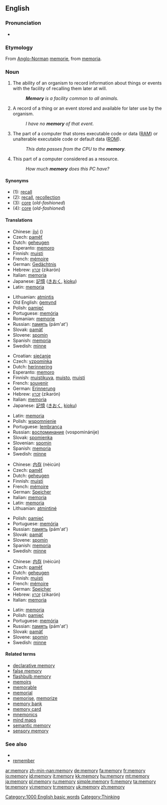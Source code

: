==English==

{{rank|Greek|island|special|935|memory|proved|plan|pain}}

===Pronunciation===
*{{audio|en-us-memory.ogg|Audio (US)}}

===Etymology===
From [[Anglo-Norman]] [[memorie]], from {{L.}} [[memoria]].

===Noun===
{{en-noun|memor|ies|-}}

# {{uncountable}} The ability of an organism to record information about things or events with the facility of recalling them later at will.
#:'''''Memory''' is a facility common to all animals.''
# A record of a thing or an event stored and available for later use by the organism.
#:''I have no '''memory''' of that event.''
# {{computing}} The part of a computer that stores executable code or data ([[RAM]]) or unalterable executable code or default data ([[ROM]]).
#:''This data passes from the CPU to the '''memory'''.''
# {{context|computing|uncountable}} This part of a computer considered as a resource.
#:''How much '''memory''' does this PC have?''

====Synonyms====
*(1): [[recall]]
*(2): [[recall]], [[recollection]]
*(3): [[core]] (''old-fashioned'')
*(4): [[core]] (''old-fashioned'')

====Translations====
{{trans-top|brain}}
*Chinese: [[jìyì]] ({{zh-ts|記憶|记忆}})
*Czech: [[paměť]] {{f}}
*Dutch: [[geheugen]]
*Esperanto: [[memoro]]
*Finnish: [[muisti]]
*French: [[mémoire]] {{f}}
*German: [[Gedächtnis]] {{n}}
*Hebrew: [[זכרון]] (zikarón) {{m}}
*Italian: [[memoria]] {{f}}
*Japanese: [[記憶]] ([[きおく]], [[kioku]])
*Latin: [[memoria]] {{f}}
{{trans-mid}}
*Lithuanian: [[atmintis]] {{f}}
*Old English: [[gemynd|ġemynd]]
*Polish: [[pamięć]] {{f}}
*Portuguese: [[memória]] {{f}}
*Romanian: [[memorie]] {{f}}
*Russian: [[память]] (pám'at') {{f}}
*Slovak: [[pamäť]] {{f}}
*Slovene: [[spomin]] {{m}}
*Spanish: [[memoria]] {{f}}
*Swedish: [[minne]] {{n}}
{{trans-bottom}}

{{trans-top|record}}
*Croatian: [[sjećanje]]
*Czech: [[vzpomínka]] {{f}}
*Dutch: [[herinnering]]
*Esperanto: [[memoro]]
*Finnish: [[muistikuva]], [[muisto]], [[muisti]]
*French: [[souvenir]] {{m}}
*German: [[Erinnerung]] {{f}}
*Hebrew: [[זכרון]] (zikarón) {{m}}
*Italian: [[memoria]] {{f}}
*Japanese: [[記憶]] ([[きおく]], [[kioku]])
{{trans-mid}}
*Latin: [[memoria]] {{f}}
*Polish: [[wspomnienie]] {{n}}
*Portuguese: [[lembrança]] {{f}}
*Russian: [[воспоминание]] (vospominánije) {{n}}
*Slovak: [[spomienka]] {{f}}
*Slovenian: [[spomin]] {{m}}
*Spanish: [[memoria]] {{f}}
*Swedish: [[minne]] {{n}}
{{trans-bottom}}

{{trans-top|computer}}
*Chinese: [[内存]] (nèicún)
*Czech: [[paměť]] {{f}}
*Dutch: [[geheugen]]
*Finnish: [[muisti]]
*French: [[mémoire]] {{f}}
*German: [[Speicher]] {{m}}
*Italian: [[memoria]] {{f}}
*Latin: [[memoria]] {{f}}
*Lithuanian: [[atmintinė]] {{f}}
{{trans-mid}}
*Polish: [[pamięć]] {{f}}
*Portuguese: [[memória]] {{f}}
*Russian: [[память]] (pám'at') {{f}}
*Slovak: [[pamäť]] {{f}}
*Slovene: [[spomin]] {{m}}
*Spanish: [[memoria]] {{f}}
*Swedish: [[minne]] {{n}}
{{trans-bottom}}

{{trans-top|resource}}
*Chinese: [[内存]] (nèicún)
*Czech: [[paměť]] {{f}}
*Dutch: [[geheugen]]
*Finnish: [[muisti]]
*French: [[mémoire]] {{f}}
*German: [[Speicher]] {{m}}
*Hebrew: [[זכרון]] (zikarón) {{m}}
*Italian: [[memoria]] {{f}}
{{trans-mid}}
*Latin: [[memoria]] {{f}}
*Polish: [[pamięć]] {{f}}
*Portuguese: [[memória]] {{f}}
*Russian: [[память]] (pám'at') {{f}}
*Slovak: [[pamäť]] {{f}}
*Slovene: [[spomin]] {{m}}
*Swedish: [[minne]] {{n}}
{{trans-bottom}}

====Related terms====

*[[declarative memory]]
*[[false memory]]
*[[flashbulb memory]]
*[[memoir]]s
*[[memorable]]
*[[memorial]]
*[[memorise]], [[memorize]]
*[[memory bank]]
*[[memory card]]
*[[mnemonics]]
*[[mind maps]]
*[[semantic memory]]
*[[sensory memory]]

===See also===

*{{wikipedia}}
*[[remember]]

[[Category:1000 English basic words]]
[[Category:Thinking]]

[[ar:memory]]
[[zh-min-nan:memory]]
[[de:memory]]
[[fa:memory]]
[[fr:memory]]
[[io:memory]]
[[id:memory]]
[[it:memory]]
[[kk:memory]]
[[hu:memory]]
[[mt:memory]]
[[ja:memory]]
[[pl:memory]]
[[ru:memory]]
[[simple:memory]]
[[fi:memory]]
[[ta:memory]]
[[te:memory]]
[[vi:memory]]
[[tr:memory]]
[[uk:memory]]
[[zh:memory]]